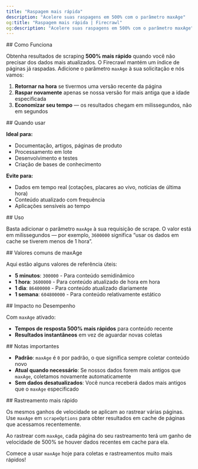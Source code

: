 ```yaml
---
title: "Raspagem mais rápida"
description: "Acelere suas raspagens em 500% com o parâmetro maxAge"
og:title: "Raspagem mais rápida | Firecrawl"
og:description: "Acelere suas raspagens em 500% com o parâmetro maxAge"
---
```



<div id="how-it-works">
  ## Como Funciona
</div>

Obtenha resultados de scraping **500% mais rápido** quando você não precisar dos dados mais atualizados. O Firecrawl mantém um índice de páginas já raspadas. Adicione o parâmetro `maxAge` à sua solicitação e nós vamos:

1. **Retornar na hora** se tivermos uma versão recente da página
2. **Raspar novamente** apenas se nossa versão for mais antiga que a idade especificada
3. **Economizar seu tempo** — os resultados chegam em milissegundos, não em segundos

<div id="when-to-use-this">
  ## Quando usar
</div>

**Ideal para:**

- Documentação, artigos, páginas de produto
- Processamento em lote
- Desenvolvimento e testes
- Criação de bases de conhecimento

**Evite para:**

- Dados em tempo real (cotações, placares ao vivo, notícias de última hora)
- Conteúdo atualizado com frequência
- Aplicações sensíveis ao tempo

<div id="usage">
  ## Uso
</div>

Basta adicionar o parâmetro `maxAge` à sua requisição de scrape. O valor está em milissegundos — por exemplo, `3600000` significa “usar os dados em cache se tiverem menos de 1 hora”.

<CodeGroup>

<FastScrapePython />

<FastScrapeNode />

<FastScrapeGo />

<FastScrapeRust />

<FastScrapeCURL />

</CodeGroup>

<div id="common-maxage-values">
  ## Valores comuns de maxAge
</div>

Aqui estão alguns valores de referência úteis:

- **5 minutos**: `300000` - Para conteúdo semidinâmico
- **1 hora**: `3600000` - Para conteúdo atualizado de hora em hora
- **1 dia**: `86400000` - Para conteúdo atualizado diariamente
- **1 semana**: `604800000` - Para conteúdo relativamente estático

<div id="performance-impact">
  ## Impacto no Desempenho
</div>

Com `maxAge` ativado:

- **Tempos de resposta 500% mais rápidos** para conteúdo recente
- **Resultados instantâneos** em vez de aguardar novas coletas

<div id="important-notes">
  ## Notas importantes
</div>

- **Padrão**: `maxAge` é `0` por padrão, o que significa sempre coletar conteúdo novo
- **Atual quando necessário**: Se nossos dados forem mais antigos que `maxAge`, coletamos novamente automaticamente
- **Sem dados desatualizados**: Você nunca receberá dados mais antigos que o `maxAge` especificado

<div id="faster-crawling">
  ## Rastreamento mais rápido
</div>

Os mesmos ganhos de velocidade se aplicam ao rastrear várias páginas. Use `maxAge` em `scrapeOptions` para obter resultados em cache de páginas que acessamos recentemente.

<CodeGroup>

<FastCrawlPython />

<FastCrawlNode />

<FastCrawlGo />

<FastCrawlRust />

<FastCrawlCURL />

</CodeGroup>

Ao rastrear com `maxAge`, cada página do seu rastreamento terá um ganho de velocidade de 500% se houver dados recentes em cache para ela.

Comece a usar `maxAge` hoje para coletas e rastreamentos muito mais rápidos!
